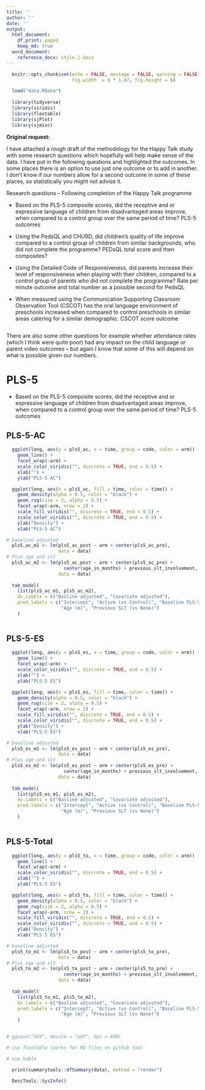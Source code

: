 ```yaml
---
title: ''
author: ''
date: ''
output: 
  html_document:
    df_print: paged
    keep_md: true
  word_document:
    reference_docx: style.1.docx
---
```


```r

  knitr::opts_chunk$set(echo = FALSE, message = FALSE, warning = FALSE, 
                        fig.width  = 6 * 1.67, fig.height = 6)

  load("data.RData")
  
  library(tidyverse)
  library(viridis)
  library(flextable)
  library(sjPlot)
  library(sjmisc)

```

**Original request:**

I have attached a rough draft of the methodology for the Happy Talk study with some research questions which hopefully will help make sense of the data. 
I have put in the following questions and highlighted the outcomes. In some places there is an option to use just one outcome or to add in another. I don’t know if our numbers allow for a second outcome in some of these places, so statistically you might not advise it. 

Research questions – Following completion of the Happy Talk programme

- Based on the PLS-5 composite scores, did the receptive and or expressive language of children from disadvantaged areas improve, when compared to a control group over the same period of time? PLS-5 outcomes

- Using the PedsQL and CHU9D, did children’s quality of life improve compared to a control group of children from similar backgrounds, who did not complete the programme? PEDsQL total score and then composites?

- Using the Detailed Code of Responsiveness, did parents increase their level of responsiveness when playing with their children, compared to a control group of parents who did not complete the programme? Rate per minute outcome and total number as a possible second for PedsQL

- When measured using the Communication Supporting Classroom Observation Tool (CSCOT) has the oral language environment of preschools increased when compared to control preschools in similar areas catering for a similar demographic. CSCOT score outcome
```r



```

There are also some other questions for example whether attendance rates (which I think were quite poor) had any impact on the child language or parent video outcomes – but again I know that some of this will depend on what is possible given our numbers.

# PLS-5

- Based on the PLS-5 composite scores, did the receptive and or expressive language of children from disadvantaged areas improve, when compared to a control group over the same period of time? PLS-5 outcomes

## PLS-5-AC

```r

  ggplot(long, aes(y = pls5_ac, x = time, group = code, color = arm)) +
    geom_line() +
    facet_wrap(~arm) +
    scale_color_viridis("", discrete = TRUE, end = 0.5) +
    xlab("") +
    ylab("PLS-5 AC")

```

```r

  ggplot(long, aes(x = pls5_ac, fill = time, color = time)) +
    geom_density(alpha = 0.5, color = "black") +
    geom_rug(size = 2, alpha = 0.5) +
    facet_wrap(~arm, nrow = 2) +
    scale_fill_viridis("", discrete = TRUE, end = 0.5) +
    scale_color_viridis("", discrete = TRUE, end = 0.5) +
    ylab("Density") +
    xlab("PLS-5 AC")

```
```r

# baseline adjusted
  pls5_ac_m1 <- lm(pls5_ac_post ~ arm + center(pls5_ac_pre), 
                   data = data) 
# Plus age and slt
  pls5_ac_m2 <- lm(pls5_ac_post ~ arm + center(pls5_ac_pre) + 
                     center(age_in_months) + previous_slt_involvement, 
                   data = data) 
 
  tab_model(
    list(pls5_ac_m1, pls5_ac_m2),
    dv.labels = c("Basline adjusted", "Covariate adjusted"),
    pred.labels = c("Intercept", "Active (vs Control)", "Baseline PLS-5-AC", 
                    "Age (m)", "Previous SLT (vs None)")
    )
  

```

## PLS-5-ES

```r

  ggplot(long, aes(y = pls5_es, x = time, group = code, color = arm)) +
    geom_line() +
    facet_wrap(~arm) +
    scale_color_viridis("", discrete = TRUE, end = 0.5) +
    xlab("") +
    ylab("PLS-5 ES")

```

```r

  ggplot(long, aes(x = pls5_es, fill = time, color = time)) +
    geom_density(alpha = 0.5, color = "black") +
    geom_rug(size = 2, alpha = 0.5) +
    facet_wrap(~arm, nrow = 2) +
    scale_fill_viridis("", discrete = TRUE, end = 0.5) +
    scale_color_viridis("", discrete = TRUE, end = 0.5) +
    ylab("Density") +
    xlab("PLS-5 ES")

```

```r

# baseline adjusted
  pls5_es_m1 <- lm(pls5_es_post ~ arm + center(pls5_es_pre), 
                   data = data) 
# Plus age and slt
  pls5_es_m2 <- lm(pls5_es_post ~ arm + center(pls5_es_pre) + 
                     center(age_in_months) + previous_slt_involvement, 
                   data = data) 
 
  tab_model(
    list(pls5_es_m1, pls5_es_m2),
    dv.labels = c("Basline adjusted", "Covariate adjusted"),
    pred.labels = c("Intercept", "Active (vs Control)", "Baseline PLS-5-ES", 
                    "Age (m)", "Previous SLT (vs None)")
    )
  

```


## PLS-5-Total

```r

  ggplot(long, aes(y = pls5_to, x = time, group = code, color = arm)) +
    geom_line() +
    facet_wrap(~arm) +
    scale_color_viridis("", discrete = TRUE, end = 0.5) +
    xlab("") +
    ylab("PLS-5 ES")

```

```r

  ggplot(long, aes(x = pls5_to, fill = time, color = time)) +
    geom_density(alpha = 0.5, color = "black") +
    geom_rug(size = 2, alpha = 0.5) +
    facet_wrap(~arm, nrow = 2) +
    scale_fill_viridis("", discrete = TRUE, end = 0.5) +
    scale_color_viridis("", discrete = TRUE, end = 0.5) +
    ylab("Density") +
    xlab("PLS-5 ES")

```

```r

# baseline adjusted
  pls5_to_m1 <- lm(pls5_to_post ~ arm + center(pls5_to_pre), 
                   data = data) 
# Plus age and slt
  pls5_to_m2 <- lm(pls5_to_post ~ arm + center(pls5_to_pre) + 
                     center(age_in_months) + previous_slt_involvement, 
                   data = data) 
 
  tab_model(
    list(pls5_to_m1, pls5_to_m2),
    dv.labels = c("Basline adjusted", "Covariate adjusted"),
    pred.labels = c("Intercept", "Active (vs Control)", "Baseline PLS-5-ES", 
                    "Age (m)", "Previous SLT (vs None)")
    )
  
```


```r

# ggsave("XXX", device = "pdf", dpi = 600)

```

```r

# use flextable (works for MD files on github too)

```

```r

# use kable

```

```r

  print(summarytools::dfSummary(data), method = "render")

```

```r

  DescTools::SysInfo()

```


